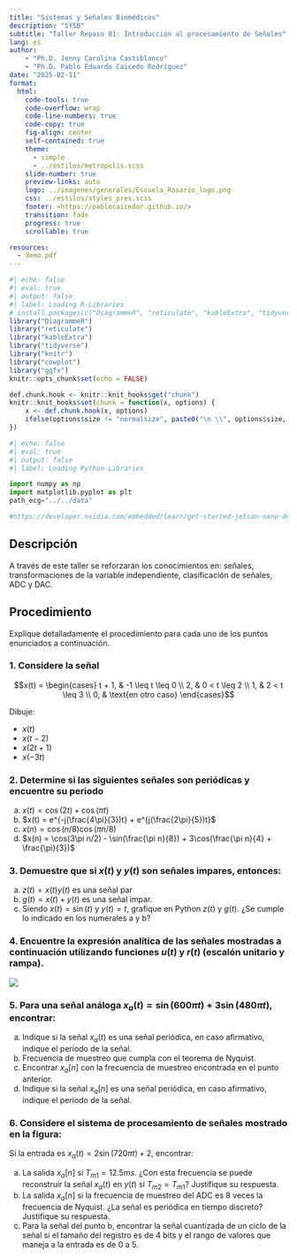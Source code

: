 ```yaml
---
title: "Sistemas y Señales Biomédicos"
description: "SYSB"
subtitle: "Taller Repaso 01: Introducción al procesamiento de Señales"
lang: es
author: 
    - "Ph.D. Jenny Carolina Castiblanco"
    - "Ph.D. Pablo Eduardo Caicedo Rodríguez"
date: "2025-02-11"
format:
  html: 
    code-tools: true
    code-overflow: wrap
    code-line-numbers: true
    code-copy: true
    fig-align: center
    self-contained: true
    theme: 
      - simple
      - ../estilos/metropolis.scss
    slide-number: true
    preview-links: auto
    logo: ../imagenes/generales/Escuela_Rosario_logo.png
    css: ../estilos/styles_pres.scss
    footer: <https://pablocaicedor.github.io/>
    transition: fade
    progress: true
    scrollable: true

resources:
  - demo.pdf
---
```


```r
#| echo: false
#| eval: true
#| output: false
#| label: Loading R-Libraries
# install.packages(c("DiagrammeR", "reticulate", "kableExtra", "tidyverse", "knitr", "cowplot", "ggfx"))
library("DiagrammeR")
library("reticulate")
library("kableExtra")
library("tidyverse")
library("knitr")
library("cowplot")
library("ggfx")
knitr::opts_chunk$set(echo = FALSE)

def.chunk.hook <- knitr::knit_hooks$get("chunk")
knitr::knit_hooks$set(chunk = function(x, options) {
    x <- def.chunk.hook(x, options)
    ifelse(options$size != "normalsize", paste0("\n \\", options$size, "\n\n", x, "\n\n \\normalsize"), x)
})
```

```python
#| echo: false
#| eval: true
#| output: false
#| label: Loading Python-Libraries

import numpy as np
import matplotlib.pyplot as plt
path_ecg="../../data"

#https://developer.nvidia.com/embedded/learn/get-started-jetson-nano-devkit#write

```



## Descripción  
A través de este taller se reforzarán los conocimientos en: señales, transformaciones de la 
variable independiente, clasificación de señales, ADC y DAC.  

## Procedimiento  
Explique detalladamente el procedimiento para cada uno de los puntos enunciados a continuación.  

### 1. Considere la señal
$$x(t) = \begin{cases} 
  t + 1, & -1 \leq t \leq 0 \\ 
  2, & 0 < t \leq 2 \\ 
  1, & 2 < t \leq 3 \\ 
  0, & \text{en otro caso} 
 \end{cases}$$

Dibuje:

- $x(t)$
- $x(t - 2)$
- $x(2t + 1)$
- $x(-3t)$

### 2. Determine si las siguientes señales son periódicas y encuentre su periodo  

a) $x(t) = \cos(2t) + \cos(\pi t)$  
b) $x(t) = e^{-j(\frac{4\pi}{3})t} + e^{j(\frac{2\pi}{5})t}$  
c) $x(n) = \cos(n/8) \cos(\pi n/8)$  
d) $x(n) = \cos(3\pi n/2) - \sin(\frac{\pi n}{8}) + 3\cos(\frac{\pi n}{4} + \frac{\pi}{3})$  

### 3. Demuestre que si $x(t)$ y $y(t)$ son señales impares, entonces:  

a) $z(t) = x(t)y(t)$ es una señal par  
b) $g(t) = x(t) + y(t)$ es una señal impar.  
c) Siendo $x(t) = \sin(t)$ y $y(t) = t$, grafique en Python $z(t)$ y $g(t)$. ¿Se cumple lo indicado en los numerales a y b?  

### 4. Encuentre la expresión analítica de las señales mostradas a continuación utilizando funciones $u(t)$ y $r(t)$ (escalón unitario y rampa).  

![](../imagenes/Talleres/sysb20251_taller01.png)

### 5. Para una señal análoga $x_a(t) = \sin(600\pi t) + 3\sin(480\pi t)$, encontrar:

a) Indique si la señal $x_a(t)$ es una señal periódica, en caso afirmativo, indique el periodo de la señal.  
b) Frecuencia de muestreo que cumpla con el teorema de Nyquist.  
c) Encontrar $x_a[n]$ con la frecuencia de muestreo encontrada en el punto anterior.  
d) Indique si la señal $x_a[n]$ es una señal periódica, en caso afirmativo, indique el periodo de la señal.  

### 6. Considere el sistema de procesamiento de señales mostrado en la figura:

Si la entrada es $x_a(t) = 2 \sin(720\pi t) + 2$, encontrar:  

a) La salida $x_a[n]$ si $T_{m1} = 12.5ms$. ¿Con esta frecuencia se puede reconstruir la señal $x_a(t)$ en $y(t)$ si $T_{m2} = T_{m1}$? Justifique su respuesta.  
b) La salida $x_a[n]$ si la frecuencia de muestreo del ADC es 8 veces la frecuencia de Nyquist. ¿La señal es periódica en tiempo discreto? Justifique su respuesta.  
c) Para la señal del punto b, encontrar la señal cuantizada de un ciclo de la señal si el tamaño del registro es de 4 bits y el rango de valores que maneja a la entrada es de 0 a 5.  
